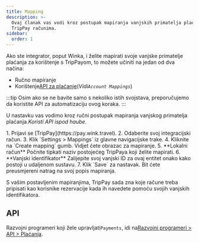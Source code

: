 ```yaml
---
title: Mapping
description: >-
  Ovaj članak vas vodi kroz postupak mapiranja vanjskih primatelja plaćanja s
  TripPay računima.
sidebar:
  order: 1
---
```


Ako ste integrator, poput Winka, i želite mapirati svoje vanjske primatelje plaćanja za korištenje s TripPayom, to možete učiniti na jedan od dva načina:

* Ručno mapiranje
* Korištenje[API za plaćanje](/developers/apis/#payment-api)(*Vidi`Account Mappings`*)

:::tip
Osim ako se ne bavite samo s nekoliko istih svojstava, preporučujemo da koristite API za automatizaciju ovog koraka. :::

U nastavku vas vodimo kroz ručni postupak mapiranja vanjskog primatelja plaćanja.*Koristi API ispod haube.*

<Steps>
  1. Prijavi se [TripPay](https://pay.wink.travel).
  2. Odaberite svoj integracijski račun.
  3. Klik `Settings > Mappings` iz glavne navigacijske trake.
  4. Kliknite na `Create mapping` gumb. Vidjet ćete obrazac za mapiranje.
  5. **Lokalni račun** Počnite tipkati naziv postojećeg TripPaya koji želite mapirati.
  6. **Vanjski identifikator** Zalijepite svoj vanjski ID za ovaj entitet onako kako postoji u udaljenom sustavu.
  7. Klik `Save` za nastavak. Bit ćete preusmjereni natrag na svoj popis mapiranja.
</Steps>


S vašim postavljenim mapiranjima, TripPay sada zna koje račune treba pripisati kao korisnike rezervacije kada ih navedete pomoću svojih vanjskih identifikatora.

## API

Razvojni programeri koji žele upravljati`Payments`, idi na[Razvojni programeri > API > Plaćanja](/developers/apis/#payment-api).

